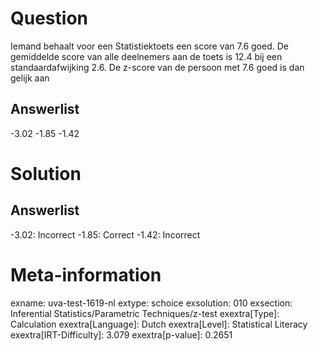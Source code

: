 Question
========

Iemand behaalt voor een Statistiektoets een score van 7.6 goed. De
gemiddelde score van alle deelnemers aan de toets is 12.4 bij een
standaardafwijking 2.6. De z-score van de persoon met 7.6 goed is dan
gelijk aan

Answerlist
----------

-3.02
-1.85
-1.42

Solution
========

Answerlist
----------

-3.02: Incorrect
-1.85: Correct
-1.42: Incorrect

Meta-information
================
exname: uva-test-1619-nl
extype: schoice
exsolution: 010
exsection: Inferential Statistics/Parametric Techniques/z-test
exextra[Type]: Calculation
exextra[Language]: Dutch
exextra[Level]: Statistical Literacy
exextra[IRT-Difficulty]: 3.079
exextra[p-value]: 0.2651
